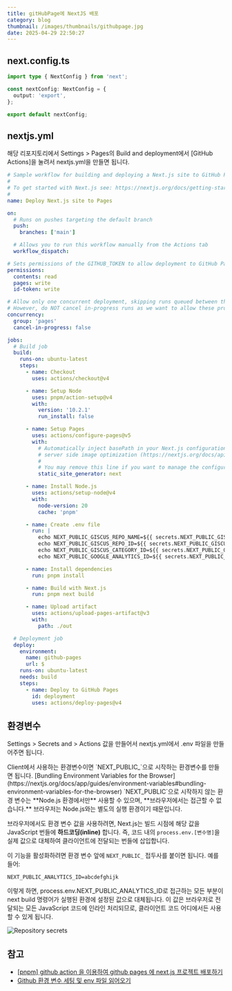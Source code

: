 ```yaml
---
title: gitHubPage에 NextJS 배포
category: blog
thumbnail: /images/thumbnails/githubpage.jpg
date: 2025-04-29 22:50:27
---
```


## next.config.ts

```ts {4} title="next.config.ts"
import type { NextConfig } from 'next';

const nextConfig: NextConfig = {
  output: 'export',
};

export default nextConfig;
```

## nextjs.yml

<Callout type='info'>
  해당 리포지토리에서 Settings > Pages의 Build and deployment에서 [GitHub
  Actions]을 눌려서 nextjs.yml을 만들면 됩니다.
</Callout>

```yaml {56-61} title=".github/workflows/nextjs.yml"
# Sample workflow for building and deploying a Next.js site to GitHub Pages
#
# To get started with Next.js see: https://nextjs.org/docs/getting-started
#
name: Deploy Next.js site to Pages

on:
  # Runs on pushes targeting the default branch
  push:
    branches: ['main']

  # Allows you to run this workflow manually from the Actions tab
  workflow_dispatch:

# Sets permissions of the GITHUB_TOKEN to allow deployment to GitHub Pages
permissions:
  contents: read
  pages: write
  id-token: write

# Allow only one concurrent deployment, skipping runs queued between the run in-progress and latest queued.
# However, do NOT cancel in-progress runs as we want to allow these production deployments to complete.
concurrency:
  group: 'pages'
  cancel-in-progress: false

jobs:
  # Build job
  build:
    runs-on: ubuntu-latest
    steps:
      - name: Checkout
        uses: actions/checkout@v4

      - name: Setup Node
        uses: pnpm/action-setup@v4
        with:
          version: '10.2.1'
          run_install: false

      - name: Setup Pages
        uses: actions/configure-pages@v5
        with:
          # Automatically inject basePath in your Next.js configuration file and disable
          # server side image optimization (https://nextjs.org/docs/api-reference/next/image#unoptimized).
          #
          # You may remove this line if you want to manage the configuration yourself.
          static_site_generator: next

      - name: Install Node.js
        uses: actions/setup-node@v4
        with:
          node-version: 20
          cache: 'pnpm'

      - name: Create .env file
        run: |
          echo NEXT_PUBLIC_GISCUS_REPO_NAME=${{ secrets.NEXT_PUBLIC_GISCUS_REPO_NAME }} >> .env
          echo NEXT_PUBLIC_GISCUS_REPO_ID=${{ secrets.NEXT_PUBLIC_GISCUS_REPO_ID }} >> .env
          echo NEXT_PUBLIC_GISCUS_CATEGORY_ID=${{ secrets.NEXT_PUBLIC_GISCUS_CATEGORY_ID }} >> .env
          echo NEXT_PUBLIC_GOOGLE_ANALYTICS_ID=${{ secrets.NEXT_PUBLIC_GOOGLE_ANALYTICS_ID }} >> .env

      - name: Install dependencies
        run: pnpm install

      - name: Build with Next.js
        run: pnpm next build

      - name: Upload artifact
        uses: actions/upload-pages-artifact@v3
        with:
          path: ./out

  # Deployment job
  deploy:
    environment:
      name: github-pages
      url: $
    runs-on: ubuntu-latest
    needs: build
    steps:
      - name: Deploy to GitHub Pages
        id: deployment
        uses: actions/deploy-pages@v4
```

## 환경변수

Settings > Secrets and > Actions 값을 만들어서
nextjs.yml에서 .env 파일을 만들어주면 됩니다.

<Callout type='info'>
  Client에서 사용하는 환경변수이면 `NEXT_PUBLIC_`으로 시작하는 환경변수를 만들면
  됩니다.
</Callout>
[Bundling Environment Variables for the Browser](https://nextjs.org/docs/app/guides/environment-variables#bundling-environment-variables-for-the-browser)
`NEXT_PUBLIC`으로 시작하지 않는 환경 변수는 **Node.js 환경에서만** 사용할 수 있으며,
**브라우저에서는 접근할 수 없습니다.** 브라우저는 Node.js와는 별도의 실행 환경이기
때문입니다.

브라우저에서도 환경 변수 값을 사용하려면, Next.js는 빌드 시점에 해당 값을 JavaScript 번들에 **하드코딩(inline)** 합니다. 즉, 코드 내의 `process.env.[변수명]`을 실제 값으로 대체하여 클라이언트에 전달되는 번들에 삽입합니다.

이 기능을 활성화하려면 환경 변수 앞에 `NEXT_PUBLIC_` 접두사를 붙이면 됩니다. 예를 들어:

```
NEXT_PUBLIC_ANALYTICS_ID=abcdefghijk
```

이렇게 하면, process.env.NEXT_PUBLIC_ANALYTICS_ID로 접근하는 모든 부분이 next build 명령어가 실행된 환경에 설정된 값으로 대체됩니다. 이 값은 브라우저로 전달되는 모든 JavaScript 코드에 인라인 처리되므로, 클라이언트 코드 어디에서든 사용할 수 있게 됩니다.

![Repository secrets](/posts/githubPage-배포/Repository-secrets.png)

## 참고

- [[pnpm] github action 을 이용하여 github pages 에 next.js 프로젝트 배포하기](https://jonghoonpark.com/2024/10/29/next-js-github-hosting-pnpm)
- [Github 환경 변수 세팅 및 env 파일 읽어오기](https://velog.io/@ni_market_dev/Github-%ED%99%98%EA%B2%BD-%EB%B3%80%EC%88%98-%EC%84%B8%ED%8C%85-%EB%B0%8F-env-%ED%8C%8C%EC%9D%BC-%EC%9D%BD%EC%96%B4%EC%98%A4%EA%B8%B0)
